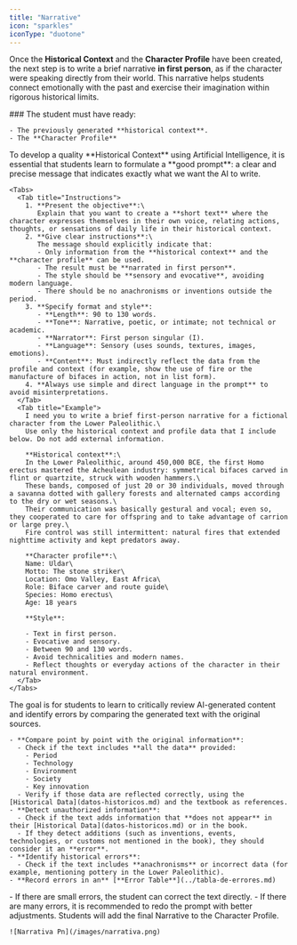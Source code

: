 ```yaml
---
title: "Narrative"
icon: "sparkles"
iconType: "duotone"
---
```


Once the **Historical Context** and the **Character Profile** have been created, the next step is to write a brief narrative **in first person**, as if the character were speaking directly from their world. This narrative helps students connect emotionally with the past and exercise their imagination within rigorous historical limits.

<Steps>
  <Step title="Baseline information." iconType="duotone" stepNumber="1" titleSize="h2">
    ### The student must have ready:

    - The previously generated **historical context**.
    - The **Character Profile**
  </Step>
  <Step title="Create the prompt for AI." iconType="duotone" stepNumber="2" titleSize="h2">
    To develop a quality **Historical Context** using Artificial Intelligence, it is essential that students learn to formulate a **good prompt**: a clear and precise message that indicates exactly what we want the AI to write.

    <Tabs>
      <Tab title="Instructions">
        1. **Present the objective**:\
           Explain that you want to create a **short text** where the character expresses themselves in their own voice, relating actions, thoughts, or sensations of daily life in their historical context.
        2. **Give clear instructions**:\
           The message should explicitly indicate that:
           - Only information from the **historical context** and the **character profile** can be used.
           - The result must be **narrated in first person**.
           - The style should be **sensory and evocative**, avoiding modern language.
           - There should be no anachronisms or inventions outside the period.
        3. **Specify format and style**:
           - **Length**: 90 to 130 words.
           - **Tone**: Narrative, poetic, or intimate; not technical or academic.
           - **Narrator**: First person singular (I).
           - **Language**: Sensory (uses sounds, textures, images, emotions).
           - **Content**: Must indirectly reflect the data from the profile and context (for example, show the use of fire or the manufacture of bifaces in action, not in list form).
        4. **Always use simple and direct language in the prompt** to avoid misinterpretations.
      </Tab>
      <Tab title="Example">
        I need you to write a brief first-person narrative for a fictional character from the Lower Paleolithic.\
        Use only the historical context and profile data that I include below. Do not add external information.

        **Historical context**:\
        In the Lower Paleolithic, around 450,000 BCE, the first Homo erectus mastered the Acheulean industry: symmetrical bifaces carved in flint or quartzite, struck with wooden hammers.\
        These bands, composed of just 20 or 30 individuals, moved through a savanna dotted with gallery forests and alternated camps according to the dry or wet seasons.\
        Their communication was basically gestural and vocal; even so, they cooperated to care for offspring and to take advantage of carrion or large prey.\
        Fire control was still intermittent: natural fires that extended nighttime activity and kept predators away.

        **Character profile**:\
        Name: Uldar\
        Motto: The stone striker\
        Location: Omo Valley, East Africa\
        Role: Biface carver and route guide\
        Species: Homo erectus\
        Age: 18 years

        **Style**:

        - Text in first person.
        - Evocative and sensory.
        - Between 90 and 130 words.
        - Avoid technicalities and modern names.
        - Reflect thoughts or everyday actions of the character in their natural environment.
      </Tab>
    </Tabs>
  </Step>
  <Step title="Critical review" iconType="duotone" stepNumber="3" titleSize="h2">
    The goal is for students to learn to critically review AI-generated content and identify errors by comparing the generated text with the original sources.

    - **Compare point by point with the original information**:
      - Check if the text includes **all the data** provided:
        - Period
        - Technology
        - Environment
        - Society
        - Key innovation
      - Verify if those data are reflected correctly, using the [Historical Data](datos-historicos.md) and the textbook as references.
    - **Detect unauthorized information**:
      - Check if the text adds information that **does not appear** in their [Historical Data](datos-historicos.md) or in the book.
      - If they detect additions (such as inventions, events, technologies, or customs not mentioned in the book), they should consider it an **error**.
    - **Identify historical errors**:
      - Check if the text includes **anachronisms** or incorrect data (for example, mentioning pottery in the Lower Paleolithic).
    - **Record errors in an** [**Error Table**](../tabla-de-errores.md)
  </Step>
  <Step title="Re-Prompt" iconType="duotone" stepNumber="4" titleSize="h2">
    - If there are small errors, the student can correct the text directly.
    - If there are many errors, it is recommended to redo the prompt with better adjustments.
  </Step>
  <Step title="Final Narrative" icon="newspaper" iconType="duotone" titleSize="h2">
    Students will add the final Narrative to the Character Profile.

    ![Narrativa Pn](/images/narrativa.png)
  </Step>
</Steps>
